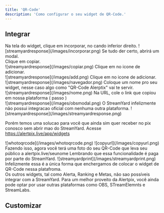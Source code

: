 ```yaml
---
title: 'QR-Code'
description: 'Como configurar o seu widget de QR-Code.'
---
```


## Integrar

<AccordionGroup>
  <Accordion title="OBS">
   <Steps>
  <Step title="Clique em Incorporar">
    Na tela do widget, clique em incorporar, no cando inferior direito.
    ![streamyardresponse](/images/incorporar.png)
  </Step>
  <Step title="Copie a URL">
    Se tudo der certo, abrirá um modal. <br/>
    Clique em copiar. <br/>
    ![streamyardresponse](/images/copiar.png)
  </Step>
  <Step title="Agora no OBS">
    Clique em no icone de adicionar. <br/>
    ![streamyardresponse](/images/add.png)
  </Step>
  <Step title="Clique em Navegador">
    Clique em no icone de adicionar. <br/>
    ![streamyardresponse](/images/navegador.png)
  </Step>
  <Step title="Clique em Navegador">
    Coloque um nome pro seu widget, nesse caso algo como "QR-Code Alerptix" vai te servir. <br/>
    ![streamyardresponse](/images/nome.png)
  </Step>
  <Step title="Clique em Navegador">
    Na URL, cole o link que copiou em nossa plataforma ( passo ) <br/>
    ![streamyardresponse](/images/obsmodal.png)
  </Step>
</Steps>


  </Accordion>

  <Accordion title="StreamElements">
   

  </Accordion>

 <Accordion title="StreamLabs">
   

  </Accordion>
  <Accordion title="StreamYard">
   O StreamYard infelizmente não possui integracao oficial com nenhuma outra plataforma. 
   ![streamyardresponse](/images/streamyardresponse.png)

   Porém temos uma solucao para você que ainda sim quer receber no pix conosco sem abrir mao do StreamYard.
 <Steps>
  <Step title="Abra seu painel">
    Acesse https://alertpix.live/app/widgets <br/>

  </Step>
  <Step title="Clique em Incorporar widget">
       ![whotoqrcode](/images/whotoqrcode.png)
  </Step>
  <Step title="Copie o link">
     ![copyurl](/images/copyurl.png)
  </Step>
  <Step title="Cole o link em seu navegador e tire print do QR-Code">
  Fazendo isso, agora você terá uma foto do seu QR-Code que leva seu público a alertpix.live/seunome
     
  </Step>
  <Step title="Adicione uma sobreposicao no StreamYard.">
   Lembrando que essa funcionalidade é paga por parte do StreamYard.
     ![streamyardprint](/images/streamyardprint.png)
     Infelizmente essa é a única forma que enchergamos de colocar o widget de QR-Code nessa platafroma. <br/>
Os outros widgets, tal como Alerta, Ranking e Metas, não sao possíveis integrar com a StreamYard.
     Para um melhor proveito da Alertpix, você ainda pode optar por usar outras plataformas como OBS, STreamElemnts e StreamLabs.
  </Step>
</Steps>


  </Accordion>
  <Accordion title="Outros">
   

  </Accordion>
</AccordionGroup>

## Customizar
